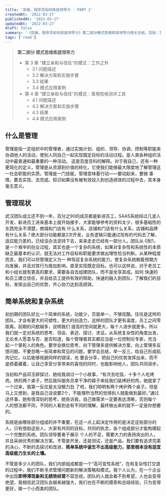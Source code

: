 ---
title: '突破，程序员如何练就领导力 - PART 2'
createdAt: '2022-03-27'
publishedAt: '2022-03-27'
updatedAt: '2022-03-27'
draft: false
summary: '《突破，程序员如何练就领导力》第二部分模式思维练就领导力相关总结，包括：第3章 “建立亲和与信任”的模式-工作之外，第4章 “建立亲和与信任”的模式-善用性格测评工具'
tags: ['read']
---

> **第二部分 模式思维练就领导力**
>
> - 第 3 章 “建立亲和与信任”的模式：工作之外
>   - 3.1 问题描述
>   - 3.2 解决方案和实施步骤
>   - 3.3 结果
>   - 3.4 模式应用案例
> - 第 4 章 “建立亲和与信任”的模式：善用性格测评工具
>   - 4.1 问题描述
>   - 4.2 解决方案和实施步骤
>   - 4.3 结果
>   - 4.4 模式应用案例

## 什么是管理

管理是指一定组织中的管理者，通过实施计划、组织、领导、协调、控制等职能来协调他人的活动，使别人同自己一起实现既定目标的活动过程。是人类各种组织活动中最普通和最重要的一种活动。
这是百度百科的解释。对于我自己，还有一种更简化的定义，管理是从资源到价值的转化，它使我们能够最大限度地了解管理这一社会职能的实质。管理是一门技能，管理意味着行动——要动起来，要做
事情，要去实现、去完成。知识如果没有被有效投入到创造绩效的过程中去，其本身毫无意义。

## 管理现状

武汉团队成立还不到一年，百分之90的成员都是新进员工，SAAS系统经过几波人开发，新进员工进来基本上就开始接手，大家能够参考的资料太少，很多基础性的东西完全不清楚，商城和门店有
什么关系，店铺和门店有什么关系，店铺和品牌有什么关系？绝大部分功能都是2次开发，业务逻辑只能通过现有的代码去了解，适应能力差的，已经没办法坚持下去，来来走走已经有一部分人。团队从
0到1，是一个艰辛的创业过程，其实也是一个复杂的系统，如果对复杂性和系统性的本质缺乏最基本的认识，就无法对工作目标和职能要求做出理性恰当判断。从某种程度而言，我们可以将管理定义为一
种驾驭复杂系统的能力，使复杂系统朝着预期方向发展，并且对其行为施加影响，直至实现既定目标。也可以这样说，对于老员工和小组长就有更高的要求，需要各自去组建团队，而不是坐享其成。如何
快速的和员工建立信任，并且给员工提供有效的帮助，快速的融入到团队，了解我们的目标，发挥出自己的优势，齐心协力达到高绩效。

## 简单系统和复杂系统

初创期的团队好比一个简单的系统，功能少，页面单一，不够炫酷。往往是这样的团队，才会有更大的可塑性，更大的创造力，这样的团队才更有温度，员工之间零距离。前期的问题越多，说明我们
提高的空间就更大，每个人进步就更多。所以我们就一定对系统的思考、领会、表述、探讨、求证。从系统复杂性的角度出发，无论本人愿意与否、是否知道，每个管理者其实都应当是一位控制论专家，充当
起一个掌舵人的角色。要学会换位思考，向下管理多提供解决方案，向上管理多反馈问题。不要忽略一些简单和常见的问题，要学会总结，举一反三，给自己形成肌肉记忆，以后能够规避同样的错误，也
要会分享，把自己的优势发挥出来，而不是捂着藏着，让自己享受分享带来的喜悦的同时，也能影响他人，团队共同进步。

当初和产品邓玉婷探讨，她给我讲过一个小故事，“有次去吃饭，十多个人吃烤肉，拼的两个桌子，然后我叫服务员拿干净的碟子来给我们装烤好的肉，她就拿了一个过来，我第一反应是太没眼力劲
了吧，我们明明有两个烤炉两个桌子。但是马上又想到，是我自己没说要2个，不能理所当然的觉得别人就能做到最好。”通过这件事，她有很深刻的思考，她告诉我，自己做需求一定要表达清晰，否则每个
人的想法都不同，不同的人看到会有不同的理解，最终做出来的就不一定是你想要的。

系统是由哪些部分组成的并不重要，在这一点上起决定作用的是决定这些部分的人，只有借助这些人，大家有共同的目标，共同的执念，各个组成部分才能构建起一个完整的系统。团队领导要勇于展示
个人的不足，需要大力的表扬突出的人，并且采纳优秀的解决方案。不管是开发，还是测试，还是产品，我们要有追求完美的决心，不断的去探讨和改进，**简单系统中诞生不出高级能力，那里根本没有适宜高级能力生长的土壤。**

不管是多少人的团队，我们内部组成都是一个“高可变性系统”，在和复杂性打交道的过程中，我们不断寻求管理问题新的解决策略和模式。我个人认为，在一个企业中出现**即停滞现象和无绩效经营**不容忽视，团队的人就会看不到希望，人也会变得绝望。我相信武汉团队会越来越强大，我们也在不断的摸索和总结经验，只为变得更好，做一个小而美的团队。
	

